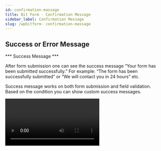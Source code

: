 ```yaml
---
id: confirmation-massage
title: Bit Form - Confirmation Message
sidebar_label: Confirmation Message
slug: /wpbitform- confirmation-massage
---
```



## Success or Error Message

*** Success Message ***

After form submission one can see the success message “Your form has been submitted successfully.” For example: “The form has been successfully submitted” or “We will contact you in 24 hours” etc.

Success message works on both form submission and field validation. Based on the condition you can show custom success messages.

<Video src="Bit-Form-Success-messages" alt="Confirmation" w="800" h="400" />

<br/>

*** Error Message ***

If you have any conditions to meet when a form has been submitted or edited. If the condition does not satisfy fully then you can show the error message. For example: “Cannot but less than five pieces” or “Delivery price outside USA is more than $50” etc.

Error message works on both form data submit and on field validation. Based on the condition you can show custom error messages.

<Video src="Bit-Form-Error-messages" alt="Confirmation" w="800" h="400" />

> ***Notice : If you create multiple Success/Error messages then the last created message will be work first. Also you can use workflow for showing specific Success/Error message.***


## Redirect page

After Form submission user/visitor will be redirected to the same page or any custom url. On record/data edit, Redirection will not work.

In redirection form value can be passed by adding parameters with URL.

Redirect URL with form value can be used like this:

website_url?Key_1=bit_form_field_api_name_1&Key_2=bit_form_field_api_name_2

**Key_1 and Key_2 = The field api name where you want to use/put the field value from the current form.

<Video src="Bit-Form-redirection" alt="Confirmation" w="800" h="400" />


## Webhook

While submitting or editing any record you can call a webhook. Following methods are available in webhook:

1. GET

2. POST

3. PUT

4. PATCH

5. OPTION

6. DELETE

7. TRACE

8. CONNECT

You can also pass form value via/with webhook. Please follow the following example:

website_url?key_1=bit_form_field_api_name_1&key_2=bit_form_field_api_name_2

**Key_1 and Key_2 = The field api name where you want to use/put the value from this form.

<Image src="webhook1" alt="New-Form" w="1875" h="420" />
